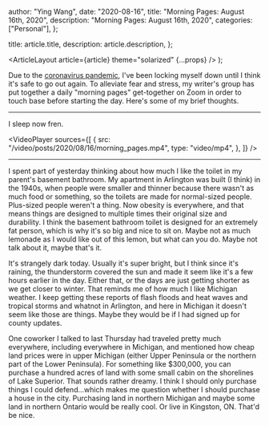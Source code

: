 
  author: "Ying Wang",
  date: "2020-08-16",
  title: "Morning Pages: August 16th, 2020",
  description: "Morning Pages: August 16th, 2020",
  categories: ["Personal"],
};

  title: article.title,
  description: article.description,
};

  <ArticleLayout article={article} theme="solarized" {...props} />
);

Due to the [coronavirus
pandemic](https://en.wikipedia.org/wiki/2019-20_coronavirus_pandemic), I've been
locking myself down until I think it's safe to go out again. To alleviate fear
and stress, my writer's group has put together a daily "morning pages"
get-together on Zoom in order to touch base before starting the day. Here's some
of my brief thoughts.

---

I sleep now fren.

<VideoPlayer
  sources={[
    {
      src: "/video/posts/2020/08/16/morning_pages.mp4",
      type: "video/mp4",
    },
  ]}
/>

---

I spent part of yesterday thinking about how much I like the toilet in my
parent's basement bathroom. My apartment in Arlington was built (I think) in the
1940s, when people were smaller and thinner because there wasn't as much food or
something, so the toilets are made for normal-sized people. Plus-sized people
weren't a thing. Now obesity is everywhere, and that means things are designed
to multiple times their original size and durability. I think the basement
bathroom toilet is designed for an extremely fat person, which is why it's so
big and nice to sit on. Maybe not as much lemonade as I would like out of this
lemon, but what can you do. Maybe not talk about it, maybe that's it.

It's strangely dark today. Usually it's super bright, but I think since it's
raining, the thunderstorm covered the sun and made it seem like it's a few hours
earlier in the day. Either that, or the days are just getting shorter as we get
closer to winter. That reminds me of how much I like Michigan weather. I keep
getting these reports of flash floods and heat waves and tropical storms and
whatnot in Arlington, and here in Michigan it doesn't seem like those are
things. Maybe they would be if I had signed up for county updates.

One coworker I talked to last Thursday had traveled pretty much everywhere,
including everywhere in Michigan, and mentioned how cheap land prices were in
upper Michigan (either Upper Peninsula or the northern part of the Lower
Peninsula). For something like $300,000, you can purchase a hundred acres of
land with some small cabin on the shorelines of Lake Superior. That sounds
rather dreamy. I think I should only purchase things I could defend...which
makes me question whether I should purchase a house in the city. Purchasing land
in northern Michigan and maybe some land in northern Ontario would be really
cool. Or live in Kingston, ON. That'd be nice.
